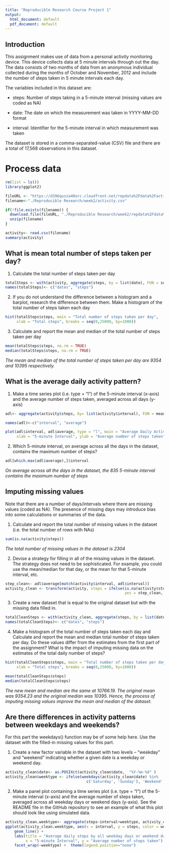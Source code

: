```yaml
---
title: "Reproducible Research Course Project 1"
output:
  html_document: default
  pdf_document: default
---
```


## Introduction

This assignment makes use of data from a personal activity monitoring device. This device collects data at 5 minute intervals through out the day. The data consists of two months of data from an anonymous individual collected during the months of October and November, 2012 and include the number of steps taken in 5 minute intervals each day.

The variables included in this dataset are:

- steps: Number of steps taking in a 5-minute interval (missing values are coded as NA)

- date: The date on which the measurement was taken in YYYY-MM-DD format

- interval: Identifier for the 5-minute interval in which measurement was taken

The dataset is stored in a comma-separated-value (CSV) file and there are a total of 17,568 observations in this dataset.

# Process data

```r
rm(list = ls())
library(ggplot2)

fileURL <- "https://d396qusza40orc.cloudfront.net/repdata%2Fdata%2Factivity.zip"
filename<-"./Reproducible Research/week2/activity.csv"

if(!file.exists(filename)) {
  download.file(fileURL, "./Reproducible Research/week2/repdata%2Fdata%2Factivity.zip")
  unzip(filename)
}

activity<- read.csv(filename)
summary(activity)

```

## What is mean total number of steps taken per day?

1. Calculate the total number of steps taken per day
```r
totalSteps <- with(activity, aggregate(steps, by = list(date), FUN = sum, na.rm = TRUE)) 
names(totalSteps)<- c("dates", "steps")
```

2. If you do not understand the difference between a histogram and a barplot, research the difference between them. Make a histogram of the total number of steps taken each day
```r
hist(totalSteps$steps, main = "Total number of steps taken per day", 
     xlab = "Total steps", breaks = seq(0,25000, by=1000))
```

3. Calculate and report the mean and median of the total number of steps taken per day
```r
mean(totalSteps$steps, na.rm = TRUE)
median(totalSteps$steps, na.rm = TRUE)
```
*The mean and median of the total number of steps taken per day are 9354 and 10395 respectively.*

## What is the average daily activity pattern?
1. Make a time series plot (i.e. type = "l") of the 5-minute interval (x-axis) and the average number of steps taken, averaged across all days (y-axis)
```r
adl<- aggregate(activity$steps, by= list(activity$interval), FUN = mean , na.rm = TRUE)

names(adl)<-c("interval", "average")

plot(adl$interval, adl$average, type = "l", main = "Average Daily Activity Pattern", 
     xlab = "5-minute Interval", ylab = "Average number of steps taken")
```

2. Which 5-minute interval, on average across all the days in the dataset, contains the maximum number of steps?
```r
adl[which.max(adl$average),]$interval
```
*On average across all the days in the dataset, the  835 5-minute interval contains the maximum number of steps*

## Imputing missing values
Note that there are a number of days/intervals where there are missing values (coded as NA). The presence of missing days may introduce bias into some calculations or summaries of the data.

1. Calculate and report the total number of missing values in the dataset (i.e. the total number of rows with NAs)
```r
sum(is.na(activity$steps))
```

*The total number of missing values in the dataset is 2304*

2. Devise a strategy for filling in all of the missing values in the dataset. The strategy does not need to be sophisticated. For example, you could use the mean/median for that day, or the mean for that 5-minute interval, etc.
```r
step_clean<- adl$average[match(activity$interval, adl$interval)]
activity_clean <- transform(activity, steps = ifelse(is.na(activity$steps), 
                                                     yes = step_clean, no = activity$steps))
```

3. Create a new dataset that is equal to the original dataset but with the missing data filled in.
```r
totalCleanSteps <- with(activity_clean, aggregate(steps, by = list(date), FUN = sum, na.rm = TRUE)) 
names(totalCleanSteps)<- c("dates", "steps")
```

4. Make a histogram of the total number of steps taken each day and Calculate and report the mean and median total number of steps taken per day. Do these values differ from the estimates from the first part of the assignment? What is the impact of imputing missing data on the estimates of the total daily number of steps?
```r
hist(totalCleanSteps$steps, main = "Total number of steps taken per day (Cleaned)", 
     xlab = "Total steps", breaks = seq(0,25000, by=1000))

```
```r
mean(totalCleanSteps$steps)
median(totalCleanSteps$steps)

```
*The new mean and median are the same at 10766.19. The original mean was 9354.23 and the original median was 10395. 
Hence, the process of imputing missing values improve the mean and median of the dataset.*

## Are there differences in activity patterns between weekdays and weekends?
For this part the weekdays() function may be of some help here. Use the dataset with the filled-in missing values for this part.

1. Create a new factor variable in the dataset with two levels – “weekday” and “weekend” indicating whether a given date is a weekday or weekend day.
```r
activity_clean$date<- as.POSIXct(activity_clean$date,  "%Y-%m-%d" )
activity_clean$weektype <- ifelse(weekdays(activity_clean$date) %in% 
                                    c('Saturday', 'Sunday'), 'Weekend', 'Weekday');

```

2. Make a panel plot containing a time series plot (i.e. type = "l") of the 5-minute interval (x-axis) and the average number of steps taken, averaged across all weekday days or weekend days (y-axis). See the README file in the GitHub repository to see an example of what this plot should look like using simulated data.
```r
activity_clean.weektype<- aggregate(steps~interval+weektype, activity_clean, mean, na.rm =TRUE)
ggplot(activity_clean.weektype, aes(x = interval, y = steps, color = weektype))+ 
    geom_line() + 
    labs(title = "Average daily steps by all weekday days or weekend days", 
         x = "5-minute Interval", y = "Average number of steps taken") + 
    facet_wrap(~weektype) +  theme(legend.position="none") 
```
